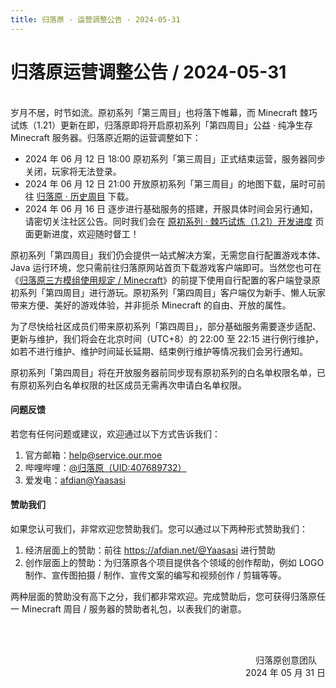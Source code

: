 ```yaml
---
title: 归落原 · 运营调整公告 · 2024-05-31
---
```


# 归落原运营调整公告 / 2024-05-31

<br />
岁月不居，时节如流。原初系列「第三周目」也将落下帷幕，而 Minecraft 棘巧试炼（1.21）更新在即，归落原即将开启原初系列「第四周目」公益 · 纯净生存 Minecraft 服务器。归落原近期的运营调整如下：

- 2024 年 06 月 12 日 18:00 原初系列「第三周目」正式结束运营，服务器同步关闭，玩家将无法登录。
- 2024 年 06 月 12 日 21:00 开放原初系列「第三周目」的地图下载，届时可前往 [归落原 · 历史周目](../../docs/wiki/previous_playthrough) 下载。
- 2024 年 06 月 16 日 逐步进行基础服务的搭建，开服具体时间会另行通知，请密切关注社区公告。同时我们会在 [原初系列 · 棘巧试炼（1.21）开发进度](../production_progress/original_for_minecraft_tricky_trials_update) 页面更新进度，欢迎随时督工！

原初系列「第四周目」我们仍会提供一站式解决方案，无需您自行配置游戏本体、Java 运行环境，您只需前往归落原网站首页下载游戏客户端即可。当然您也可在《[归落原三方模组使用规定 / Minecraft](../../docs/rules/allowed_modifications)》的前提下使用自行配置的客户端登录原初系列「第四周目」进行游玩。原初系列「第四周目」客户端仅为新手、懒人玩家带来方便、美好的游戏体验，并非扼杀 Minecraft 的自由、开放的属性。

为了尽快给社区成员们带来原初系列「第四周目」，部分基础服务需要逐步适配、更新与维护，我们将会在北京时间（UTC+8）的 22:00 至 22:15 进行例行维护，如若不进行维护、维护时间延长延期、结束例行维护等情况我们会另行通知。

原初系列「第四周目」将在开放服务器前同步现有原初系列的白名单权限名单，已有原初系列白名单权限的社区成员无需再次申请白名单权限。


#### 问题反馈

若您有任何问题或建议，欢迎通过以下方式告诉我们：

1. 官方邮箱：help@service.our.moe
2. 哔哩哔哩：[@归落原（UID:407689732）](https://space.bilibili.com/407689732)
3. 爱发电：[afdian@Yaasasi](https://afdian.net/@Yaasasi)


#### 赞助我们

如果您认可我们，非常欢迎您赞助我们。您可以通过以下两种形式赞助我们：

1. 经济层面上的赞助：前往 https://afdian.net/@Yaasasi 进行赞助
2. 创作层面上的赞助：为归落原各个项目提供各个领域的创作帮助，例如 LOGO 制作、宣传图拍摄 / 制作、宣传文案的编写和视频创作 / 剪辑等等。

两种层面的赞助没有高下之分，我们都非常欢迎。完成赞助后，您可获得归落原任一 Minecraft 周目 / 服务器的赞助者礼包，以表我们的谢意。


<br /><br /><p align="right">归落原创意团队&emsp;<br />2024 年 05 月 31 日</p>
